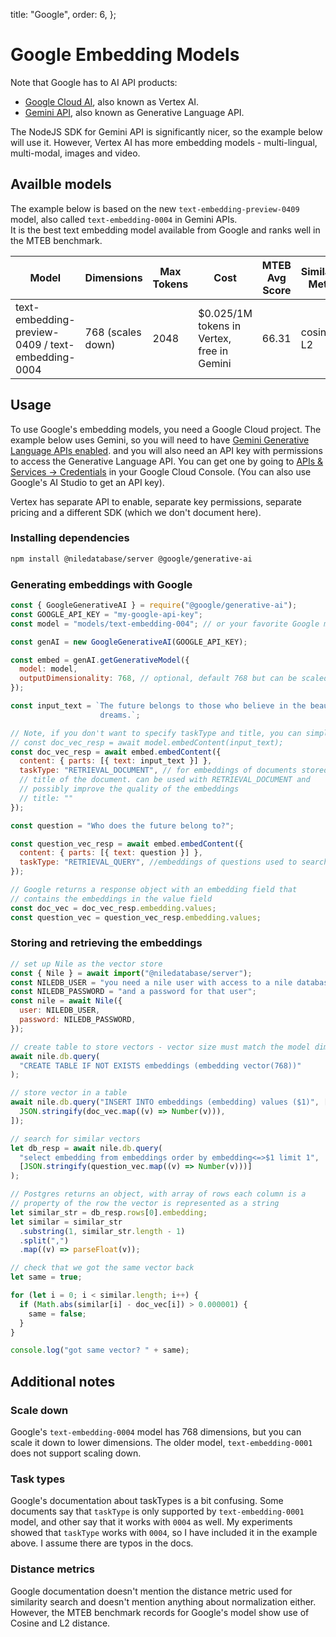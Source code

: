   title: "Google",
  order: 6,
};

# Google Embedding Models

Note that Google has to AI API products:

- [Google Cloud AI](https://cloud.google.com/ai-platform), also known as Vertex AI.
- [Gemini API](https://ai.google.dev/gemini-api/docs), also known as Generative Language API.

The NodeJS SDK for Gemini API is significantly nicer, so the example below will use it.
However, Vertex AI has more embedding models - multi-lingual, multi-modal, images and video.

## Availble models

The example below is based on the new `text-embedding-preview-0409` model, also called `text-embedding-0004` in Gemini APIs.\
It is the best text embedding model available from Google and ranks well in the MTEB benchmark.

| Model                                    | Dimensions        | Max Tokens | Cost                                      | MTEB Avg Score | Similarity Metric |
|------------------------------------------|-------------------|------------|-------------------------------------------|----------------|-------------------|
| text-embedding-preview-0409 / text-embedding-0004 | 768 (scales down) | 2048       | $0.025/1M tokens in Vertex, free in Gemini | 66.31          | cosine, L2        |


## Usage

To use Google's embedding models, you need a Google Cloud project. The example below uses Gemini, so you will need to have
[Gemini Generative Language APIs enabled](https://console.developers.google.com/apis/api/generativelanguage.googleapis.com/overview).
and you will also need an API key with permissions to access the Generative Language API. You can get one by going to
[APIs & Services -> Credentials](https://console.cloud.google.com/apis/credentials) in your Google Cloud
Console. (You can also use Google's AI Studio to get an API key).

Vertex has separate API to enable, separate key permissions, separate pricing and a different SDK
(which we don't document here).

### Installing dependencies

```bash
npm install @niledatabase/server @google/generative-ai
```

### Generating embeddings with Google

```javascript
const { GoogleGenerativeAI } = require("@google/generative-ai");
const GOOGLE_API_KEY = "my-google-api-key";
const model = "models/text-embedding-004"; // or your favorite Google model

const genAI = new GoogleGenerativeAI(GOOGLE_API_KEY);

const embed = genAI.getGenerativeModel({
  model: model,
  outputDimensionality: 768, // optional, default 768 but can be scaled down
});

const input_text = `The future belongs to those who believe in the beauty of their 
                    dreams.`;

// Note, if you don't want to specify taskType and title, you can simply use:
// const doc_vec_resp = await model.embedContent(input_text);
const doc_vec_resp = await embed.embedContent({
  content: { parts: [{ text: input_text }] },
  taskType: "RETRIEVAL_DOCUMENT", // for embeddings of documents stored in pg_vector
  // title of the document. can be used with RETRIEVAL_DOCUMENT and
  // possibly improve the quality of the embeddings
  // title: ""
});

const question = "Who does the future belong to?";

const question_vec_resp = await embed.embedContent({
  content: { parts: [{ text: question }] },
  taskType: "RETRIEVAL_QUERY", //embeddings of questions used to search documents
});

// Google returns a response object with an embedding field that
// contains the embeddings in the value field
const doc_vec = doc_vec_resp.embedding.values;
const question_vec = question_vec_resp.embedding.values;
```

### Storing and retrieving the embeddings

```javascript
// set up Nile as the vector store
const { Nile } = await import("@niledatabase/server");
const NILEDB_USER = "you need a nile user with access to a nile database";
const NILEDB_PASSWORD = "and a password for that user";
const nile = await Nile({
  user: NILEDB_USER,
  password: NILEDB_PASSWORD,
});

// create table to store vectors - vector size must match the model dimensions
await nile.db.query(
  "CREATE TABLE IF NOT EXISTS embeddings (embedding vector(768))"
);

// store vector in a table
await nile.db.query("INSERT INTO embeddings (embedding) values ($1)", [
  JSON.stringify(doc_vec.map((v) => Number(v))),
]);

// search for similar vectors
let db_resp = await nile.db.query(
  "select embedding from embeddings order by embedding<=>$1 limit 1",
  [JSON.stringify(question_vec.map((v) => Number(v)))]
);

// Postgres returns an object, with array of rows each column is a
// property of the row the vector is represented as a string
let similar_str = db_resp.rows[0].embedding;
let similar = similar_str
  .substring(1, similar_str.length - 1)
  .split(",")
  .map((v) => parseFloat(v));

// check that we got the same vector back
let same = true;

for (let i = 0; i < similar.length; i++) {
  if (Math.abs(similar[i] - doc_vec[i]) > 0.000001) {
    same = false;
  }
}

console.log("got same vector? " + same);
```

## Additional notes

### Scale down

Google's `text-embedding-0004` model has 768 dimensions, but you can scale it down to lower dimensions.
The older model, `text-embedding-0001` does not support scaling down.

### Task types

Google's documentation about taskTypes is a bit confusing. Some documents say that `taskType` is only supported
by `text-embedding-0001` model, and other say that it works with `0004` as well. My experiments showed that
`taskType` works with `0004`, so I have included it in the example above. I assume there are typos in the docs.

### Distance metrics

Google documentation doesn't mention the distance metric used for similarity search and doesn't mention anything
about normalization either. However, the MTEB benchmark records for Google's model show use of Cosine and L2 distance.
